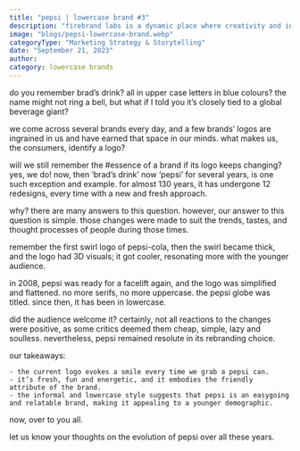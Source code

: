```yaml
---
title: "pepsi | lowercase brand #3"
description: "firebrand labs is a dynamic place where creativity and innovation converge. we are a close-knit team of nimble individuals with strong personalities, and we celebrate the uniqueness each member brings to the table."
image: "blogs/pepsi-lowercase-brand.webp"
categoryType: "Marketing Strategy & Storytelling"
date: "September 21, 2023"
author:
category: lowercase brands
---
```


do you remember brad’s drink? all in upper case letters in blue colours? the name might not ring a bell, but what if I told you it’s closely tied to a global beverage giant?

we come across several brands every day, and a few brands’ logos are ingrained in us and have earned that space in our minds. what makes us, the consumers, identify a logo?

will we still remember the #essence of a brand if its logo keeps changing? yes, we do! now, then ‘brad’s drink’ now ‘pepsi’ for several years, is one such exception and example. for almost 130 years, it has undergone 12 redesigns, every time with a new and fresh approach.

why? there are many answers to this question. however, our answer to this question is simple. those changes were made to suit the trends, tastes, and thought processes of people during those times.

remember the first swirl logo of pepsi-cola, then the swirl became thick, and the logo had 3D visuals; it got cooler, resonating more with the younger audience.

in 2008, pepsi was ready for a facelift again, and the logo was simplified and flattened. no more serifs, no more uppercase. the pepsi globe was titled. since then, it has been in lowercase.

did the audience welcome it? certainly, not all reactions to the changes were positive, as some critics deemed them cheap, simple, lazy and soulless. nevertheless, pepsi remained resolute in its rebranding choice.

our takeaways:

    - the current logo evokes a smile every time we grab a pepsi can.
    - it’s fresh, fun and energetic, and it embodies the friendly attribute of the brand.
    - the informal and lowercase style suggests that pepsi is an easygoing and relatable brand, making it appealing to a younger demographic.

now, over to you all.

let us know your thoughts on the evolution of pepsi over all these years.
